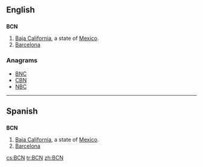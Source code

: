 ==English==

==={{abbreviation}}===
'''BCN'''
# [[Baja California]], a state of [[Mexico]].
# [[Barcelona]]

===Anagrams===
* [[BNC#English|BNC]]
* [[CBN#English|CBN]]
* [[NBC#English|NBC]]

----
==Spanish==

==={{abbreviation|lang=es}}===
'''BCN'''
# [[Baja California]], a state of [[Mexico]].
# [[Barcelona]]
[[cs:BCN]]
[[tr:BCN]]
[[zh:BCN]]